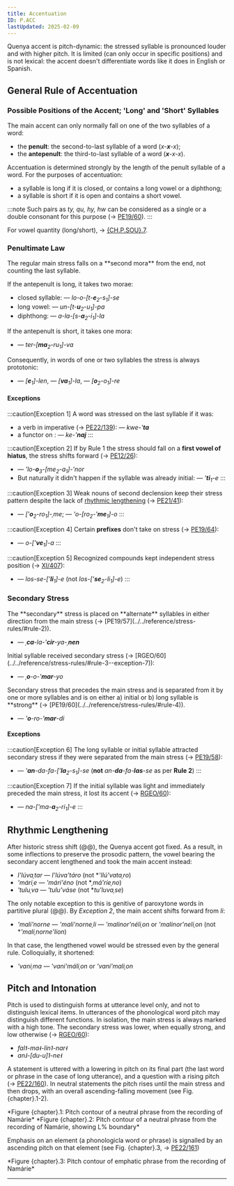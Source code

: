 ```yaml
---
title: Accentuation
ID: P.ACC
lastUpdated: 2025-02-09
---
```



<Num index={chapter}/> Quenya accent is pitch-dynamic: the stressed syllable is pronounced louder and with higher pitch. It is limited (can only occur in specific positions) and is not lexical: the accent doesn't differentiate words like it does in English or Spanish.

## General Rule of Accentuation

### Possible Positions of the Accent; 'Long' and 'Short' Syllables

<Num index={chapter}/> The main accent can only normally fall on one of the two syllables of a word:

+ the **penult**: the second-to-last syllable of a word (*x-**x**-x*);
+ the **antepenult**: the third-to-last syllable of a word (***x**-x-x*).

<Num index={chapter}/> Accentuation is determined strongly by the length of the penult syllable of a word. For the purposes of accentuation:

+ a syllable is long if it is closed, or contains a long vowel or a diphthong;
+ a syllable is short if it is open and contains a short vowel.

:::note
Such pairs as *ty, qu, hy, hw* can be considered as a single or a double consonant for this purpose (&rarr; [PE19/60](../../reference/digraph-weight/)).
:::

<Num index={chapter}/> For vowel quantity (long/short), &rarr; [{CH.P.SOU}.7](../the-sounds/#phonetic-details).

### Penultimate Law

<Aside type="rule" title="Rule 1">
The regular main stress falls on a **second mora** from the end, not counting the last syllable.
</Aside>

<Num index={chapter}/> If the antepenult is long, it takes two morae:

+ closed syllable: <Tengwar tengwar="" latin="lótesse"/> — *lo-o-\[t-**e**<sub>2</sub>-s<sub>1</sub>\]-se*
+ long vowel: <Tengwar tengwar="" latin="untúpa"/> — *un-\[t-**u**<sub>2</sub>-u<sub>1</sub>\]-pa*
+ diphthong: <Tengwar tengwar="" latin="alasaila"/> — *a-la-\[s-**a**<sub>2</sub>-i<sub>1</sub>\]-la*

<Num index={chapter}/> If the antepenult is short, it takes one mora:

+ <Tengwar tengwar="" latin="termaruva"/> — *ter-\[**ma**<sub>2</sub>-ru<sub>1</sub>\]-va*

<Num index={chapter}/> Consequently, in words of one or two syllables the stress is always prototonic:

+ <Tengwar tengwar="" latin="elen"/> — *\[**e**<sub>1</sub>\]-len*, <Tengwar tengwar="" latin="vala"/> — *\[**va**<sub>1</sub>\]-la*, <Tengwar tengwar="" latin="óre"/> — *\[**o**<sub>2</sub>-o<sub>1</sub>\]-re*

#### Exceptions

:::caution[Exception 1]
A word was stressed on the last syllable if it was:
+ a verb in imperative (&rarr; [PE22/139](../../reference/stress-rules/#exception-1)): <Tengwar tengwar="" latin="quetá"/> — *kwe-'**ta***
+ a functor on <Tengwar tengwar="⸱" latin="-ai"/>: <Tengwar tengwar="" latin="cenai"/> — *ke-'**naj***
:::

:::caution[Exception 2]
If by Rule 1 the stress should fall on a **first vowel of hiatus**, the stress shifts forward (&rarr; [PE12/26](../../reference/stress-rules/#exception-2)):
+ <Tengwar tengwar="" latin="Lómeanor"/> — *'lo-**o**<sub>3</sub>-\[me<sub>2</sub>-a<sub>1</sub>\]-'nor*
+ But naturally it didn't happen if the syllable was already initial: <Tengwar tengwar="" latin="tie"/> — *'**ti**<sub>1</sub>-e*
:::

:::caution[Exception 3]
Weak nouns of second declension keep their stress pattern despite the lack of [rhythmic lengthening](#rhythmic-lengthening) (&rarr; [PE21/41](../../reference/stress-rules/#exception-3)):
+ <Tengwar tengwar="" latin="Orome"/> — *\['**o**<sub>2</sub>-ro<sub>1</sub>\]-ˌme*; <Tengwar tengwar="" latin="Oromèo"/> — *'o-\[ro<sub>2</sub>-'**me**<sub>1</sub>\]-o*
:::

:::caution[Exception 4]
Certain **prefixes** don't take on stress (&rarr; [PE19/64](../../reference/stress-rules/#exception-4)):
+ <Tengwar tengwar="" latin="ovèa"/> — *o-\['**ve**<sub>1</sub>\]-a*
:::

:::caution[Exception 5]
Recognized compounds kept independent stress position (&rarr; [XI/407](../../reference/stress-rules/#exception-5)):
+ <Tengwar tengwar="" latin="losselie"/> — *los-se-\['**li**<sub>1</sub>\]-e* (not *los-\['**se**<sub>2</sub>-li<sub>1</sub>\]-e*)
:::

### Secondary Stress

<Aside type="rule" title="Rule 2">
The **secondary** stress is placed on **alternate** syllables in either direction from the main stress (&rarr; [PE19/57](../../reference/stress-rules/#rule-2)).

+ <Tengwar tengwar="" latin="Calaciryanen"/> — *ˌ**ca**-la-'**cir**-ya-ˌ**nen***
</Aside>

<Aside type="rule" title="Rule 3">
Initial syllable received secondary stress (&rarr; [RGEO/60](../../reference/stress-rules/#rule-3--exception-7)):

+ <Tengwar tengwar="" latin="ómaryo"/> — *ˌ**o**-o-'**mar**-yo*
</Aside>

<Aside type="rule" title="Rule 4">
Secondary stress that precedes the main stress and is separated from it by one or more syllables and is on either a) initial or b) long syllable is **strong** (&rarr; [PE19/60](../../reference/stress-rules/#rule-4)).

+ <Tengwar tengwar="" latin="oromardi"/> — *'**o**-ro-'**mar**-di*
</Aside>

#### Exceptions 

:::caution[Exception 6]
The long syllable or initial syllable attracted secondary stress if they were separated from the main stress (&rarr; [PE19/58](../../reference/stress-rules/#exception-6)):

+ <Tengwar tengwar="" latin="andafalasse"/> — *'**an**-da-fa-\['**la**<sub>2</sub>-s<sub>1</sub>\]-se* (**not** *an-**da**-fa-**las**-se* as per **Rule 2**)
:::

:::caution[Exception 7]
If the initial syllable was light and immediately preceded the main stress, it lost its accent (&rarr; [RGEO/60](../../reference/stress-rules/#rule-3--exception-7)):

+ <Tengwar tengwar="" latin="namárie"/> — *na-\['ma-**a**<sub>2</sub>-ri<sub>1</sub>\]-e*
:::

## Rhythmic Lengthening

<Num index={chapter}/> After historic stress shift (@@), the Quenya accent got fixed. As a result, in some inflections to preserve the prosodic pattern, the vowel bearing the secondary accent lengthened and took the main accent instead:

+ *I'lúvaˌtar — I'lúva'táro* (not \**'Ilú'vataˌro*)
+ *'máriˌe — 'mári'éno* (not \**ˌmá'rieˌno*)
+ *'tuluˌva — 'tulu'váse* (not \**tu'luvaˌse*)

<Num index={chapter}/> The only notable exception to this is genitive of paroxytone words in partitive plural (@@). By *Exception 2*, the main accent shifts forward from *li*:

+ *'mali'norne — 'mali'norneˌli — 'malinor'néliˌon* or *'malinor'neliˌon* (not \**'maliˌnorne'líon*)

<Num index={chapter}/> In that case, the lengthened vowel would be stressed even by the general rule. Colloquially, it shortened:

+ *'vaniˌma — 'vani'máliˌon* or *'vani'maliˌon*

## Pitch and Intonation

<Num index={chapter}/> Pitch is used to distinguish forms at utterance level only, and not to distinguish lexical items. In utterances of the phonological word pitch may distinguish different functions. In isolation, the main stress is always marked with a high tone. The secondary stress was lower, when equally strong, and low otherwise (&rarr; [RGEO/60](../../reference/intonation/#tone)):

+ *fal˦-ma˧-lin˥-nar˧*
+ *an˩-\[du-u\]˥-ne˧*

<Num index={chapter}/> A statement is uttered with a lowering in pitch on its final part (the last word or phrase in the case of long utterance), and a question with a rising pitch (&rarr; [PE22/160](../../reference/intonation/#intonation-in-questions)). In neutral statements the pitch rises until the main stress and then drops, with an overall ascending-falling movement (see Fig. {chapter}.1-2).

<Icon icon="figures/pitch_neutral" />
*Figure {chapter}.1: Pitch contour of a neutral phrase from the recording of Namárie*

<Icon icon="figures/pitch_neutral_end" />
*Figure {chapter}.2: Pitch contour of a neutral phrase from the recording of Namárie, showing L% boundary*

<Num index={chapter}/> Emphasis on an element (a phonologicla word or phrase) is signalled by an ascending pitch on that element (see Fig. {chapter}.3, &rarr; [PE22/161](../../reference/intonation/#intonation-on-emphatic-elements))

<Icon icon="figures/pitch_emphatic" />
*Figure {chapter}.3: Pitch contour of emphatic phrase from the recording of Namárie*

---